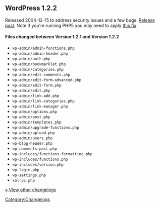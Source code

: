 == WordPress 1.2.2 ==

Released 2004-12-15 to address security issues and a few bugs. [http://wordpress.org/development/2004/12/one-point-two-two/ Release post]. Note if you're running PHP5 you may need to apply [http://wordpress.org/support/2/12138#post-84189 this fix].

==== Files changed between Version 1.2.1 and Version 1.2.2 ====

*<code>wp-admin/admin-functions.php</code>
*<code>wp-admin/admin-header.php</code>
*<code>wp-admin/auth.php</code>
*<code>wp-admin/bookmarklet.php</code>
*<code>wp-admin/categories.php</code>
*<code>wp-admin/edit-comments.php</code>
*<code>wp-admin/edit-form-advanced.php</code>
*<code>wp-admin/edit-form.php</code>
*<code>wp-admin/edit.php</code>
*<code>wp-admin/link-add.php</code>
*<code>wp-admin/link-categories.php</code>
*<code>wp-admin/link-manager.php</code>
*<code>wp-admin/options.php</code>
*<code>wp-admin/post.php</code>
*<code>wp-admin/templates.php</code>
*<code>wp-admin/upgrade-functions.php</code>
*<code>wp-admin/upload.php</code>
*<code>wp-admin/users.php</code>
*<code>wp-blog-header.php</code>
*<code>wp-comments-post.php</code>
*<code>wp-includes/functions-formatting.php</code>
*<code>wp-includes/functions.php</code>
*<code>wp-includes/version.php</code>
*<code>wp-login.php</code>
*<code>wp-settings.php</code>
*<code>xmlrpc.php</code>

[[Changelog|&laquo; View other changelogs]]

[[Category:Changelogs]]